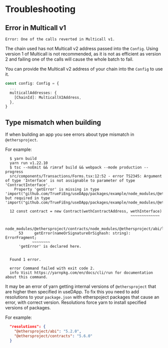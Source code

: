 # Troubleshooting

## Error in Multicall v1

```
Error: One of the calls reverted in Multicall v1.
```

The chain used has not Multicall v2 address passed into the `Config`.
Using version 1 of Multicall is not recommended, as it is not as efficient as version 2
and failing one of the calls will cause the whole batch to fail.

You can provide the Multicall v2 address of your chain into the `Config` to use it.

```ts
const config: Config = {
  ...
  multicallAddresses: {
    [ChainId]: MulticallV2Address,
  },
}
```

## Type mismatch when building

If when building an app you see errors about type mismatch in ``@ethersproject``. 

For example:

```
  $ yarn build
  yarn run v1.22.10
  $ tsc --noEmit && rimraf build && webpack --mode production --progress
  src/components/Transactions/Forms.tsx:12:52 - error TS2345: Argument of type 'Interface' is not assignable to parameter of type 'ContractInterface'.
    Property 'getError' is missing in type 'import("github.com/TrueFiEng/useDApp/packages/example/node_modules/@ethersproject/abi/lib/interface").Interface' but required in type 'import("github.com/TrueFiEng/useDApp/packages/example/node_modules/@ethersproject/contracts/node_modules/@ethersproject/abi/lib/interface").Interface'.

  12 const contract = new Contract(wethContractAddress, wethInterface)
                                                        ~~~~~~~~~~~~~

    node_modules/@ethersproject/contracts/node_modules/@ethersproject/abi/lib/interface.d.ts:53:5
      53     getError(nameOrSignatureOrSighash: string): ErrorFragment;
            ~~~~~~~~
      'getError' is declared here.


  Found 1 error.

  error Command failed with exit code 2.
  info Visit https://yarnpkg.com/en/docs/cli/run for documentation about this command.

```

It may be an error of yarn getting internal versions of ``@ethersproject`` that are higher then specified in useDApp.
To fix this you need to add resolutions to your ``package.json`` with etherspoject packages that cause an error, with correct version.
Resolutions force yarn to install specified versions of packages.

For example:

```json
  "resolutions": {
    "@ethersproject/abi": "5.2.0",
    "@ethersproject/contracts": "5.6.0"
  }
```

